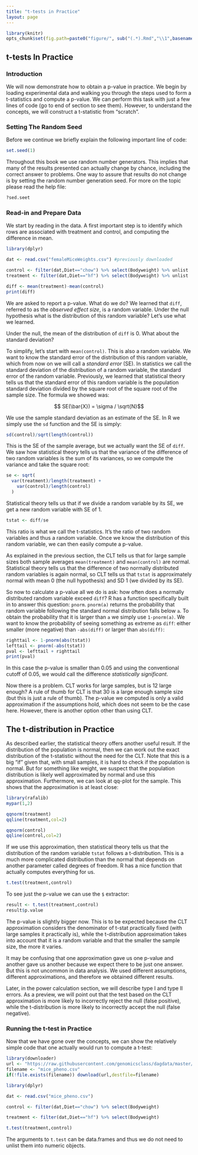 ```yaml
---
title: "t-tests in Practice"
layout: page
---
```


```r
library(knitr)
opts_chunk$set(fig.path=paste0("figure/", sub("(.*).Rmd","\\1",basename(knitr:::knit_concord$get('infile'))), "-"))
```

## t-tests In Practice

### Introduction

We will now demonstrate how to obtain a p-value in practice. We begin by loading experimental data and walking you through the steps used to form a t-statistics and compute a p-value. We can perform this task with just a few lines of code (go to end of section to see them). However, to understand the concepts, we will construct a t-statistic from "scratch".


### Setting The Random Seed
Before we continue we briefly explain the following important line of code:
```r
set.seed(1) 
```

Throughout this book we use random number generators. This implies that many of the results presented can actually change by chance, including the correct answer to problems. One way to assure that results do not change is by setting the random number generation seed. For more on the topic please read the help file:

```r
?sed.seet
```



### Read-in and Prepare Data
We start by reading in the data. A first important step is to identify which rows are associated with treatment and control, and computing the difference in mean.
```r
library(dplyr)

dat <- read.csv("femaleMiceWeights.csv") #previously downloaded

control <- filter(dat,Diet=="chow") %>% select(Bodyweight) %>% unlist
treatment <- filter(dat,Diet=="hf") %>% select(Bodyweight) %>% unlist

diff <- mean(treatment)-mean(control)
print(diff)
```

We are asked to report a p-value. What do we do? We learned that `diff`, referred to as the _observed effect size_, is a random variable. Under the null hypothesis what is the distribution of this random variable? Let's use what we learned.

Under the null, the mean of the distribution of `diff` is 0. What about the standard deviation? 

To simplify, let's start with `mean(control)`. This is also a random variable. We want to know the standard error of the distribution of this random variable, which from now on we will call a _standard error_ (SE). In statistics we call the standard deviation of the distribution of a random variable, the standard error of the random variable. Previously, we learned that statistical theory tells us that the standard error of this random variable is the population standard deviation divided by the square root of the square root of the sample size. The formula we showed was:

$$ SE(\bar{X}) = \sigma / \sqrt{N}$$

We use the sample standard deviation as an estimate of the SE. In R we simply use the `sd` function and the SE is simply:

```r
sd(control)/sqrt(length(control))
```

This is the SE of the sample average, but we actually want the SE of `diff`. We saw how statistical theory tells us that the variance of the difference of two random variables is the sum of its variances, so we compute the variance and take the square root:

```r
se <- sqrt( 
  var(treatment)/length(treatment) + 
    var(control)/length(control) 
  )
```

Statistical theory tells us that if we divide a random variable by its SE, we get a new random variable with SE of 1.

```r
tstat <- diff/se 
```

This ratio is what we call the t-statistics. It's the ratio of two random variables and thus a random variable. Once we know the distribution of this random variable, we can then easily compute a p-value.

As explained in the previous section, the CLT tells us that for large sample sizes both sample averages `mean(treatment)` and `mean(control)` are normal. Statistical theory tells us that the difference of two normally distributed random variables is again normal, so CLT tells us that `tstat` is approximately normal with mean 0 (the null hypothesis) and SD 1 (we divided by its SE). 

So now to calculate a p-value all we do is ask: how often does a normally distributed random variable exceed `diff`? R has a function specifically built in to answer this question: `pnorm`. `pnorm(a)` returns the probability that random variable following the standard normal distribution falls below `a`. To obtain the probability that it is larger than `a` we simply use `1-pnorm(a)`. We want to know the probability of seeing something as extreme as `diff`: either smaller (more negative) than `-abs(diff)` or larger than `abs(diff)`:

```r
righttail <- 1-pnorm(abs(tstat)) 
lefttail <- pnorm(-abs(tstat))
pval <- lefttail + righttail
print(pval)
```

In this case the p-value is smaller than 0.05 and using the conventional cutoff of 0.05, we would call the difference _statistically significant_.

Now there is a problem. CLT works for large samples, but is 12 large enough? A rule of thumb for CLT is that 30 is a large enough sample size (but this is just a rule of thumb). The p-value we computed is only a valid approximation if the assumptions hold, which does not seem to be the case here. However, there is another option other than using CLT.

<a name="smallsample"></a>

## The t-distribution in Practice

As described earlier, the statistical theory offers another useful result. If the distribution of the population is normal, then we can work out the exact distribution of the t-statistic without the need for the CLT. Note that this is a big "if" given that, with small samples, it is hard to check if the population is normal. But for something like weight, we suspect that the population distribution is likely well approximated by normal and use this approximation. Furthermore, we can look at qq-plot for the sample. This shows that the approximation is at least close:

```r
library(rafalib)
mypar(1,2)

qqnorm(treatment)
qqline(treatment,col=2)

qqnorm(control)
qqline(control,col=2)
```

If we use this approximation, then statistical theory tells us that the distribution of the random variable `tstat` follows a t-distribution. This is a much more complicated distribution than the normal that depends on another parameter called degrees of freedom. R has a nice function that actually computes everything for us.

```r
t.test(treatment,control)
```

To see just the p-value we can use the `$` extractor:

```r
result <- t.test(treatment,control)
result$p.value
```


The p-value is slightly bigger now. This is to be expected because the CLT approximation considers the denominator of t-stat practically fixed (with large samples it practically is), while the t-distribution approximation takes into account that it is a random variable and that the smaller the sample size, the more it varies.

It may be confusing that one approximation gave us one p-value and another gave us another because we expect there to be just one answer. But this is not uncommon in data analysis. We used different assumptions, different approximations, and therefore we obtained different results.

Later, in the power calculation section, we will describe type I and type II errors. As a preview, we will point out that the test based on the CLT approximation is more likely to incorrectly reject the null (false positive), while the t-distribution is more likely to incorrectly accept the null (false negative).

### Running the t-test in Practice

Now that we have gone over the concepts, we can show the relatively simple code that one actually would run to compute a t-test: 


```r
library(downloader)
url <- "https://raw.githubusercontent.com/genomicsclass/dagdata/master/inst/extdata/mice_pheno.csv"
filename <- "mice_pheno.csv"
if(!file.exists(filename)) download(url,destfile=filename)
```


```r
library(dplyr)

dat <- read.csv("mice_pheno.csv")

control <- filter(dat,Diet=="chow") %>% select(Bodyweight) 

treatment <- filter(dat,Diet=="hf") %>% select(Bodyweight) 

t.test(treatment,control)
```

The arguments to `t.test` can be data.frames and thus we do not need to unlist them into numeric objects.
